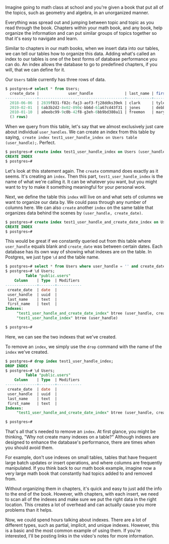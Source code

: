 <link href="style.css" rel="stylesheet"></link>

Imagine going to math class at school and you're given a book that put all of the topics, such as geometry and algebra, in an unorganized manner.

Everything was spread out and jumping between topic and topic as you read through the book. Chapters within your math book, and any book, help organize the information and can put similar groups of topics together so that it's easy to navigate and learn.

Similar to chapters in our math books, when we insert data into our tables, we can tell our tables how to organize this data. Adding what's called an index to our tables is one of the best forms of database performance you can do. An index allows the database to go to predefined chapters, if you will, that we can define for it.

Our `Users` table currently has three rows of data. 

```sql 
$ postgres=# select * from Users; 
  create_date |             user_handle              | last_name | first _name 
--------------+--------------------------------------+-----------+-------------
  2018-06-06  | 2839f831-f82c-faj3-aof3-fj28ddks39ek | clark     | tyler  
  2019-02-01  | 6ab3b2d2-8e02-890c-bb6d-61a67cd43f31 | jones     | debbie    
  2010-01-10  | a0eebc99-9c0b-42f8-g3eh-6bb9bd380a11 | freemon   | mary  
  (3 rows)
```

When we query from this table, let's say that we almost exclusively just care about individual `user_handles`. We can create an index from this table by saying,` create index test1_user_handle_index on Users table (user_handle);`. Perfect.

```sql 
$ postgres=# create index test1_user_handle_index on Users (user_handle);
CREATE INDEX
$ postgres=#
```

Let's look at this statement again. The `create` command does exactly as it seems. It's creating an `index`. Then this part, `test1_user_handle_index` is the name of what we're calling it. It can be whatever you want, but you might want to try to make it something meaningful for your personal work.

Next, we define the table this `index` will live on and what sets of columns we want to organize our data by. We could pass through any number of columns here. We can also `create` another `index` on the same table that organizes data behind the scenes by `(user_handle, create_date)`.

```sql 
$ postgres=# create index test1_user_handle_and_create_date_index on Users (user_handle, create_date);
CREATE INDEX
$ postgres=#
```

This would be great if we constantly queried out from this table where `user_handle` equals blank and `create_date` was between certain dates. Each database has its own way of showing what indexes are on the table. In Postgres, we just type `\d` and the table name.

```sql 
$ postgres=# select * from Users where user_handle = '' and create_date between '' and '';
$ postgres=# \d Users;
         Table "public.users"
    Column    | Type  | Modifiers
--------------+-------+-----------
 create_date  | date  | 
 user_handle  | uuid  | 
 last_name    | text  | 
 first_name   | text  | 
Indexes: 
     "test1_user_handle_and_create_date_index" btree (user_handle, create_date)
     "test1_user_handle_index" btree (user_handle)

$ postgres=#
```

Here, we can see the two indexes that we've created. 

To remove an `index`, we simply use the `drop` command with the name of the `index` we've created. 

```sql 
$ postgres=# drop index test1_user_handle_index;
DROP INDEX
$ postgres=# \d Users;
         Table "public.users"
    Column    | Type  | Modifiers
--------------+-------+-----------
 create_date  | date  | 
 user_handle  | uuid  | 
 last_name    | text  | 
 first_name   | text  | 
Indexes: 
     "test1_user_handle_and_create_date_index" btree (user_handle, create_date)

$ postgres=#
```

That's all that's needed to remove an `index`. At first glance, you might be thinking, "Why not create many indexes on a table?" Although indexes are designed to enhance the database's performance, there are times when you should avoid them.

For example, don't use indexes on small tables, tables that have frequent large batch updates or insert operations, and where columns are frequently manipulated. If you think back to our math book example, imagine now a very large math book that constantly had topics added to and removed from.

Without organizing them in chapters, it's quick and easy to just add the info to the end of the book. However, with chapters, with each insert, we need to scan all of the indexes and make sure we put the right data in the right location. This creates a lot of overhead and can actually cause you more problems than it helps.

Now, we could spend hours talking about indexes. There are a lot of different types, such as partial, implicit, and unique indexes. However, this is a basic and the most common example of using them. If you're interested, I'll be posting links in the video's notes for more information.
